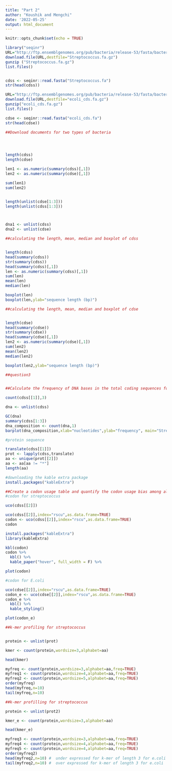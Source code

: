 ```yaml
---
title: "Part 2"
author: "Koushik and Mengchi"
date: '2022-05-25'
output: html_document
---
```


```r
knitr::opts_chunk$set(echo = TRUE)
```

```r
library("seqinr")
URL="http://ftp.ensemblgenomes.org/pub/bacteria/release-53/fasta/bacteria_121_collection/streptococcus_thermophilus_cag_236_gca_000434755/dna/Streptococcus_thermophilus_cag_236_gca_000434755.MGS236.dna_rm.toplevel.fa.gz"
download.file(URL,destfile="Streptococcus.fa.gz")
gunzip ("Streptococcus.fa.gz")
list.files()


cdss <- seqinr::read.fasta("Streptococcus.fa")
str(head(cdss))

URL="http://ftp.ensemblgenomes.org/pub/bacteria/release-53/fasta/bacteria_0_collection/escherichia_coli_str_k_12_substr_mg1655_gca_000005845/cds/Escherichia_coli_str_k_12_substr_mg1655_gca_000005845.ASM584v2.cds.all.fa.gz"
download.file(URL,destfile="ecoli_cds.fa.gz")
gunzip("ecoli_cds.fa.gz")
list.files()

cdse <- seqinr::read.fasta("ecoli_cds.fa")
str(head(cdse))

##Download documents for two types of bacteria




length(cdss)
length(cdse)

len1 <- as.numeric(summary(cdss)[,1])
len2 <- as.numeric(summary(cdse)[,1])

sum(len1)
sum(len2)


length(unlist(cdse[1:3]))
length(unlist(cdss[1:3]))



dna1 <- unlist(cdss)
dna2 <- unlist(cdse)
```
```r
##calculating the length, mean, median and boxplot of cdss


length(cdss)
head(summary(cdss))
str(summary(cdss))
head(summary(cdss)[,1])
len <- as.numeric(summary(cdss)[,1])
sum(len)
mean(len)
median(len)

boxplot(len)
boxplot(len,ylab="sequence length (bp)")

##calculating the length, mean, median and boxplot of cdse


length(cdse)
head(summary(cdse))
str(summary(cdse))
head(summary(cdse)[,1])
len2 <- as.numeric(summary(cdse)[,1])
sum(len2)
mean(len2)
median(len2)

boxplot(len2,ylab="sequence length (bp)")
```
```r
##question3


##Calculate the frequency of DNA bases in the total coding sequences for both organisms

count(cdss[[1]],3)

dna <- unlist(cdss)

GC(dna)
summary(cdss[1:3])
dna_composition <- count(dna,1)
barplot(dna_composition,xlab="nucleotides",ylab="frequency", main="Streptococcus_composition")

```
```r
#protein sequence

translate(cdss[[1]])
prot <- lapply(cdss,translate)
aa <- unique(prot[[2]])
aa <- aa[aa != "*"]
length(aa)

```
```r
#downloading the kable extra package 
install.packages("kableExtra")

##Create a codon usage table and quantify the codon usage bias among all coding sequences
#codon for streptococcus 

uco(cdss[[2]])

uco(cdss[[2]],index="rscu",as.data.frame=TRUE)
codon <- uco(cdss[[2]],index="rscu",as.data.frame=TRUE)
codon

install.packages("kableExtra")
library(kableExtra)

kbl(codon)
codon %>%
  kbl() %>%
  kable_paper("hover", full_width = F) %>%

plot(codon)

#codon for E.coli

uco(cdse[[2]],index="rscu",as.data.frame=TRUE)
codon_e <- uco(cdse[[2]],index="rscu",as.data.frame=TRUE)
codon_e %>%
  kbl() %>%
  kable_styling()

plot(codon_e)

```

```r
##k-mer profiling for streptococcus


protein <- unlist(prot)

kmer <- count(protein,wordsize=3,alphabet=aa)

head(kmer)

myfreq <- count(protein,wordsize=3,alphabet=aa,freq=TRUE)
myfreq1 <- count(protein,wordsize=4,alphabet=aa,freq=TRUE)
myfreq2 <- count(protein,wordsize=5,alphabet=aa,freq=TRUE)
order(myfreq)
head(myfreq,n=10)
tail(myfreq,n=10)

##k-mer profilling for streptococcus

protein <- unlist(prot2)

kmer_e <- count(protein,wordsize=3,alphabet=aa)

head(kmer_e)

myfreq3 <- count(protein,wordsize=3,alphabet=aa,freq=TRUE)
myfreq4 <- count(protein,wordsize=4,alphabet=aa,freq=TRUE)
myfreq5 <- count(protein,wordsize=4,alphabet=aa,freq=TRUE)
order(myfreq2)
head(myfreq2,n=10) #  under expressed for k-mer of length 3 for e.coli
tail(myfreq2,n=10) #  over expressed for k-mer of length 3 for e.coli

```





